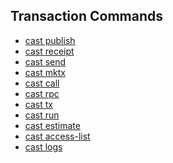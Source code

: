 ## Transaction Commands

- [cast publish](/cast/reference/cast-publish.mdx)
- [cast receipt](/cast/reference/cast-receipt.mdx)
- [cast send](/cast/reference/cast-send.mdx)
- [cast mktx](/cast/reference/cast-mktx.mdx)
- [cast call](/cast/reference/cast-call.mdx)
- [cast rpc](/cast/reference/cast-rpc.mdx)
- [cast tx](/cast/reference/cast-tx.mdx)
- [cast run](/cast/reference/cast-run.mdx)
- [cast estimate](/cast/reference/cast-estimate.mdx)
- [cast access-list](/cast/reference/cast-access-list.mdx)
- [cast logs](/cast/reference/cast-logs.mdx)
